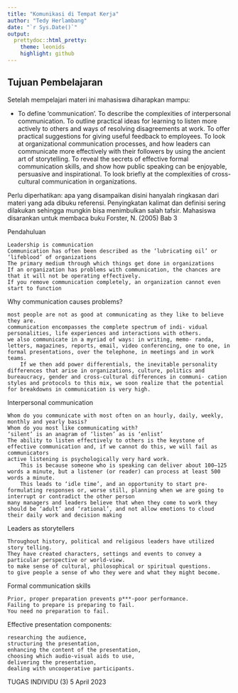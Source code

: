 ```yaml
---
title: "Komunikasi di Tempat Kerja"
author: "Tedy Herlambang"
date: "`r Sys.Date()`"
output:
  prettydoc::html_pretty:
    theme: leonids
    highlight: github
---
```


## Tujuan Pembelajaran

Setelah mempelajari materi ini mahasiswa diharapkan mampu:

- To define ‘communication’.
    To describe the complexities of interpersonal communication.
    To outline practical ideas for learning to listen more actively to others and ways of resolving disagreements at work.
    To offer practical suggestions for giving useful feedback to employees.
    To look at organizational communication processes, and how leaders can communicate more effectively with their followers by using the ancient art of storytelling.
    To reveal the secrets of effective formal communication skills, and show how public speaking can be enjoyable, persuasive and inspirational.
    To look briefly at the complexities of cross-cultural communication in organizations.

Perlu diperhatikan: apa yang disampaikan disini hanyalah ringkasan dari materi yang ada dibuku referensi. Penyingkatan kalimat dan definisi sering dilakukan sehingga mungkin bisa menimbulkan salah tafsir. Mahasiswa disarankan untuk membaca buku Forster, N. (2005) Bab 3


Pendahuluan

    Leadership is communication
    Communication has often been described as the ‘lubricating oil’ or ‘lifeblood’ of organizations
    The primary medium through which things get done in organizations
    If an organization has problems with communication, the chances are that it will not be operating effectively.
    If you remove communication completely, an organization cannot even start to function

Why communication causes problems?

    most people are not as good at communicating as they like to believe they are.
    communication encompasses the complete spectrum of indi- vidual personalities, life experiences and interactions with others.
    we also communicate in a myriad of ways: in writing, memo- randa, letters, magazines, reports, email, video conferencing, one to one, in formal presentations, over the telephone, in meetings and in work teams.
        If we then add power differentials, the inevitable personality differences that arise in organizations, culture, politics and bureaucracy, gender and cross-cultural differences in communi- cation styles and protocols to this mix, we soon realize that the potential for breakdowns in communication is very high.

Interpersonal communication

    Whom do you communicate with most often on an hourly, daily, weekly, monthly and yearly basis?
    Whom do you most like communicating with?
    ‘silent’ is an anagram of ‘listen’ as is ‘enlist’
    The ability to listen effectively to others is the keystone of effective communication and, if we cannot do this, we will fail as communicators
    active listening is psychologically very hard work.
        This is because someone who is speaking can deliver about 100–125 words a minute, but a listener (or reader) can process at least 500 words a minute.
        This leads to ‘idle time’, and an opportunity to start pre-formulating responses or, worse still, planning when we are going to interrupt or contradict the other person
    many managers and leaders believe that when they come to work they should be ‘adult’ and ‘rational’, and not allow emotions to cloud their daily work and decision making

Leaders as storytellers

    Throughout history, political and religious leaders have utilized story telling.
    They have created characters, settings and events to convey a particular perspective or world-view.
    to make sense of cultural, philosophical or spiritual questions.
    to give people a sense of who they were and what they might become.

Formal communication skills

    Prior, proper preparation prevents p***-poor performance.
    Failing to prepare is preparing to fail.
    You need no preparation to fail.

Effective presentation components:

    researching the audience,
    structuring the presentation,
    enhancing the content of the presentation,
    choosing which audio-visual aids to use,
    delivering the presentation,
    dealing with uncooperative participants.

TUGAS INDIVIDU (3) 5 April 2023




